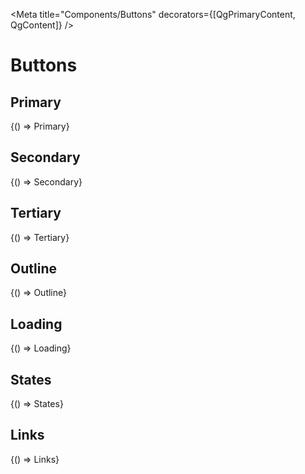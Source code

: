 


<Meta title="Components/Buttons" decorators={[QgPrimaryContent, QgContent]} />

# Buttons

## Primary

<Canvas sourceState="shown">
  <Story name="Primary" parameters={getDecoratedParameters(Primary)}>
    {() => Primary}
  </Story>
</Canvas>

## Secondary

<Canvas sourceState="shown">
  <Story name="Secondary" parameters={getDecoratedParameters(Secondary)}>
    {() => Secondary}
  </Story>
</Canvas>

## Tertiary

<Canvas sourceState="shown">
  <Story name="Tertiary" parameters={getDecoratedParameters(Tertiary)}>
    {() => Tertiary}
  </Story>
</Canvas>

## Outline

<Canvas sourceState="shown">
  <Story name="Outline" parameters={getDecoratedParameters(Outline)}>
    {() => Outline}
  </Story>
</Canvas>

## Loading

<Canvas sourceState="shown">
  <Story name="Loading" parameters={getDecoratedParameters(Loading)}>
    {() => Loading}
  </Story>
</Canvas>

## States

<Canvas sourceState="hidden">
  <Story name="States" decorators={[Grid(5)]} parameters={getDecoratedParameters(States)}>
    {() => States}
  </Story>
</Canvas>

## Links

<Canvas sourceState="hidden">
  <Story name="Links" decorators={[Grid(5)]} parameters={getDecoratedParameters(Links)}>
    {() => Links}
  </Story>
</Canvas>
